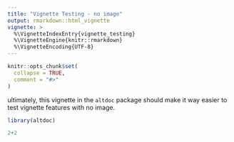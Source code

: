 ```yaml
---
title: "Vignette Testing - no image"
output: rmarkdown::html_vignette
vignette: >
  %\VignetteIndexEntry{vignette_testing}
  %\VignetteEngine{knitr::rmarkdown}
  %\VignetteEncoding{UTF-8}
---
```


```r
knitr::opts_chunk$set(
  collapse = TRUE,
  comment = "#>"
)
```

ultimately, this vignette in the `altdoc` package should make it way easier to test vignette features with no image.

```r
library(altdoc)
```

```r
2+2
```
